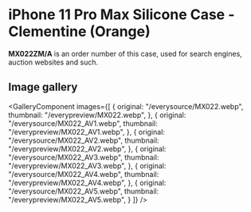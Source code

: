 
# iPhone 11 Pro Max Silicone Case - Clementine (Orange)

<Callout type='info' emoji='👉🏻'>**MX022ZM/A** is an order number of this case, used for search engines, auction websites and such.</Callout>

## Image gallery

<GalleryComponent
    images={[
      {
        original: "/everysource/MX022.webp",
        thumbnail: "/everypreview/MX022.webp",
      },
      {
        original: "/everysource/MX022_AV1.webp",
        thumbnail: "/everypreview/MX022_AV1.webp",
      },
      {
        original: "/everysource/MX022_AV2.webp",
        thumbnail: "/everypreview/MX022_AV2.webp",
      },
      {
        original: "/everysource/MX022_AV3.webp",
        thumbnail: "/everypreview/MX022_AV3.webp",
      },
      {
        original: "/everysource/MX022_AV4.webp",
        thumbnail: "/everypreview/MX022_AV4.webp",
      },
      {
        original: "/everysource/MX022_AV5.webp",
        thumbnail: "/everypreview/MX022_AV5.webp",
      }
    ]}
  />
